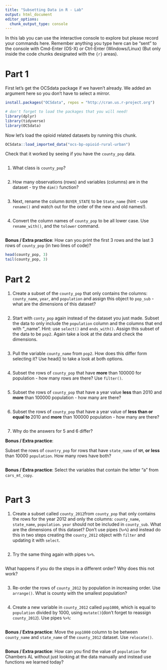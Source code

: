 ```yaml
---
title: "Subsetting Data in R - Lab"
output: html_document
editor_options: 
  chunk_output_type: console
---
```


In this lab you can use the interactive console to explore but please record your commands here.  Remember anything you type here can be "sent" to the console with Cmd-Enter (OS-X) or Ctrl-Enter (Windows/Linux) (But only inside the code chunks designated with the ```{r}``` areas).


# Part 1

First let's get the OCSdata package if we haven't already. We added an argument here so you don't have to select a mirror. 

```r
install.packages("OCSdata", repos = "http://cran.us.r-project.org")
```

```r
# don't forget to load the packages that you will need!
library(dplyr)
library(tidyverse)
library(OCSdata)
```


Now let's load the opioid related datasets by running this chunk. 

```r
OCSdata::load_imported_data("ocs-bp-opioid-rural-urban")
```

Check that it worked by seeing if you have the `county_pop` data.

```r
```


1. What class is `county_pop`?

```r
```

2. How many observations (rows) and variables (columns) are in the dataset - try the `dim()` function?

```r
```

3.  Next, rename the column `BUYER_STATE`  to be `State_name` (hint - use `rename()` and watch out for the order of the new and old names!). 

```r
```

4. Convert the column names of `county_pop` to be all lower case. Use `rename_with()`, and the `tolower` command.

```r
```


**Bonus / Extra practice**: How can you print the first 3 rows and the last 3 rows of `county_pop` (in two lines of code)?

```r
head(county_pop, 3)
tail(county_pop, 3)
```

# Part 2

1. Create a subset of the `county_pop` that only contains the columns: `county_name`, `year`, and `population` and assign this object to `pop_sub` - what are the dimensions of this dataset?

```r
```

2. Start with `conty_pop`  again instead of the dataset you just made. Subset the data to only include the `population` column and the columns that end with "_name". Hint: use  `select()` and `ends_with()`. Assign this subset of the data to be `pop2`. Again take a look at the data and check the dimensions.

```r
```

3. Pull the variable `county_name` from `pop2`. How does this differ form selecting it? Use head() to take a look at both options.

```r
```

4. Subset the rows of `county_pop` that have **more** than 100000 for population - how many rows are there? Use `filter()`.

```r
```


5. Subset the rows of `county_pop` that have a year value **less** than 2010 and **more** than 100000 population - how many are there?

```r
```


6. Subset the rows of `county_pop` that have a year value of **less than or equal to ** 2010 and **more** than 100000 population - how many are there?

```r
```

7. Why do the answers for 5 and 6 differ?


**Bonus / Extra practice**:

Subset the rows of `country_pop` for rows that have `state_name` of `NM`,  **or** **less** than 10000 `population`.
How many rows have both?

```r
```

**Bonus / Extra practice**: Select the variables that contain the letter "a" from `cars_mt_copy`.

```r
```

# Part 3

1. Create a subset called `county_2012`from `county_pop` that only contains the rows for the year 2012 and only the columns: `county_name`,	`state_name`, `population`. `year` should not be included in `county_sub`.
	What are the dimensions of this dataset? Don't use pipes (`%>%`) and instead do this in two steps creating the `county_2012` object with `filter` and updating it with `select`.

```r
```

2. Try the same thing again with pipes `%>%`.

```r
```

What happens if you do the steps in a different order? Why does this not work?

```r
```

3. Re-order the rows of `county_2012` by population in increasing order. Use `arrange()`. What is county with the smallest population?

```r
```


4. Create a new variable in `county_2012` called `pop1000`, which  is equal to `population` divided by 1000, using `mutate()`(don't forget to reassign `county_2012`). Use pipes `%>%`:

```r
```


**Bonus / Extra practice**: Move the `pop1000` column to be between `county_name` and `state_name` of the `county_2012` dataset. Use `relocate()`.

```r
```

**Bonus / Extra practice**: How can you find the value of `population` for Chambers AL without just looking at the data manually and instead use functions we learned today?

```r
```
